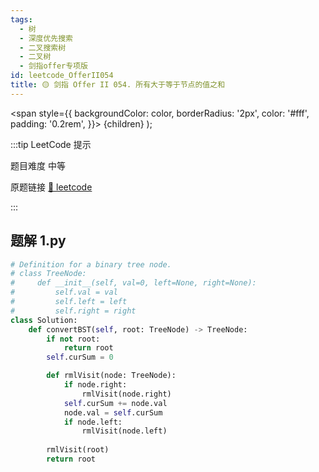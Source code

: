 ```yaml
---
tags:
  - 树
  - 深度优先搜索
  - 二叉搜索树
  - 二叉树
  - 剑指offer专项版
id: leetcode_OfferII054
title: 🟡 剑指 Offer II 054. 所有大于等于节点的值之和
---
```


  <span
    style={{
      backgroundColor: color,
      borderRadius: '2px',
      color: '#fff',
      padding: '0.2rem',
    }}>
    {children}
  </span>
);

:::tip LeetCode 提示

题目难度 <Highlight color="#ffc01e">中等</Highlight>

原题链接 [🔗 leetcode](https://leetcode-cn.com/problems/w6cpku/)

:::



## 题解 1.py

```py
# Definition for a binary tree node.
# class TreeNode:
#     def __init__(self, val=0, left=None, right=None):
#         self.val = val
#         self.left = left
#         self.right = right
class Solution:
    def convertBST(self, root: TreeNode) -> TreeNode:
        if not root:
            return root
        self.curSum = 0

        def rmlVisit(node: TreeNode):
            if node.right:
                rmlVisit(node.right)
            self.curSum += node.val
            node.val = self.curSum
            if node.left:
                rmlVisit(node.left)
        
        rmlVisit(root)
        return root
```



